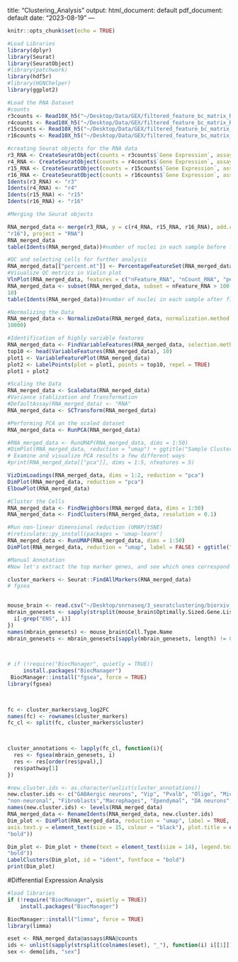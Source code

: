 title: "Clustering_Analysis"
output:
  html_document: default
  pdf_document: default
date: "2023-08-19"
---

```r
knitr::opts_chunk$set(echo = TRUE)
```


```r
#Load Libraries 
library(dplyr)
library(Seurat)
library(SeuratObject)
#library(patchwork)
library(hdf5r)
#library(HGNChelper)
library(ggplot2)
```

```r
#Load the RNA Dataset
#counts 
r3counts <- Read10X_h5("~/Desktop/Data/GEX/filtered_feature_bc_matrix_R3.h5")
r4counts <- Read10X_h5("~/Desktop/Data/GEX/filtered_feature_bc_matrix_R4.h5")
r15counts <- Read10X_h5("~/Desktop/Data/GEX/filtered_feature_bc_matrix_R15.h5")
r16counts <- Read10X_h5("~/Desktop/Data/GEX/filtered_feature_bc_matrix_R16.h5")
```

```r
#creating Seurat objects for the RNA data 
r3_RNA <- CreateSeuratObject(counts = r3counts$`Gene Expression`, assay = "RNA")
r4_RNA <- CreateSeuratObject(counts = r4counts$`Gene Expression`, assay = "RNA")
r15_RNA <- CreateSeuratObject(counts = r15counts$`Gene Expression`, assay = "RNA")
r16_RNA <- CreateSeuratObject(counts = r16counts$`Gene Expression`, assay = "RNA")
Idents(r3_RNA) <- "r3"
Idents(r4_RNA) <- "r4"
Idents(r15_RNA) <- "r15"
Idents(r16_RNA) <- "r16"
```

```r
#Merging the Seurat objects 

RNA_merged_data <- merge(r3_RNA, y = c(r4_RNA, r15_RNA, r16_RNA), add.cell.ids = c("r3", "r4", "r15", 
"r16"), project = "RNA")
RNA_merged_data
table(Idents(RNA_merged_data))#number of nuclei in each sample before filtering 
```



```r
#QC and selecting cells for further analysis 
RNA_merged_data[["percent.mt"]] <- PercentageFeatureSet(RNA_merged_data, pattern = "^Mt-")
#Visualize QC metrics in Violin plot 
VlnPlot(RNA_merged_data, features = c("nFeature_RNA", "nCount_RNA", "percent.mt"), ncol = 3)
RNA_merged_data <- subset(RNA_merged_data, subset = nFeature_RNA > 100 & nFeature_RNA < 7500 & percent.mt < 
10)
table(Idents(RNA_merged_data))#number of nuclei in each sample after filtering 
```


```r
#Normalizing the Data 
RNA_merged_data <- NormalizeData(RNA_merged_data, normalization.method = "LogNormalize", scale.factor = 
10000)
```

```r
#Identification of highly variable features
RNA_merged_data <- FindVariableFeatures(RNA_merged_data, selection.method = "vst", nfeatures = 2000)
top10 <- head(VariableFeatures(RNA_merged_data), 10)
plot1 <- VariableFeaturePlot(RNA_merged_data)
plot2 <- LabelPoints(plot = plot1, points = top10, repel = TRUE)
plot1 + plot2

```


```r
#Scaling the Data
RNA_merged_data <- ScaleData(RNA_merged_data)
#Variance stablization and Transformation
#DefaultAssay(RNA_merged_data) <- "RNA"
RNA_merged_data <- SCTransform(RNA_merged_data)
```

```r
#Performing PCA on the scaled dataset 
RNA_merged_data <- RunPCA(RNA_merged_data)

#RNA_merged_data <- RunUMAP(RNA_merged_data, dims = 1:50)
#DimPlot(RNA_merged_data, reduction = "umap") + ggtitle("Sample Clusters")
# Examine and visualize PCA results a few different ways
#print(RNA_merged_data[["pca"]], dims = 1:5, nfeatures = 5)

VizDimLoadings(RNA_merged_data, dims = 1:2, reduction = "pca")
DimPlot(RNA_merged_data, reduction = "pca")
ElbowPlot(RNA_merged_data)
```

```r
#Cluster the Cells 
RNA_merged_data <- FindNeighbors(RNA_merged_data, dims = 1:50)
RNA_merged_data <- FindClusters(RNA_merged_data, resolution = 0.1)

```

```r
#Run non-linear dimensional reduction (UMAP/tSNE)
#(reticulate::py_install(packages = 'umap-learn')
RNA_merged_data <- RunUMAP(RNA_merged_data, dims = 1:50)
DimPlot(RNA_merged_data, reduction = "umap", label = FALSE) + ggtitle("Cell Type Clusters")
```


```r
#Manual Annotation 
#Now let's extract the top marker genes, and see which ones correspond with each cluster. This can be done using the FindAllMarkers function within Seurat.

cluster_markers <- Seurat::FindAllMarkers(RNA_merged_data)
# fgsea

 
mouse_brain <- read.csv("~/Desktop/snrnaseq/3_seuratclustering/biorxiv_mouse_brain.csv")
mbrain_genesets <- sapply(strsplit(mouse_brain$Optimally.Sized.Gene.List, "\\||="), function(i){
  i[-grep("ENS", i)]
})
names(mbrain_genesets) <- mouse_brain$Cell.Type.Name
mbrain_genesets <- mbrain_genesets[sapply(mbrain_genesets, length) != 0]

 

# if (!require("BiocManager", quietly = TRUE))
     install.packages("BiocManager")
 BiocManager::install("fgsea", force = TRUE)
library(fgsea)

 

fc <- cluster_markers$avg_log2FC
names(fc) <- rownames(cluster_markers)
fc_cl <- split(fc, cluster_markers$cluster)

 

cluster_annotations <- lapply(fc_cl, function(i){
  res <- fgsea(mbrain_genesets, i)
  res <- res[order(res$pval),]
  res$pathway[1]
})
```
 
```r
#new.cluster.ids <- as.character(unlist(cluster_annotations))
new.cluster.ids <- c("GABAergic neurons", "Vip", "Pvalb", "Oligo", "Microglia", "Astrocytes", "Glial", 
"non-neuronal", "Fibroblasts","Macrophages", "Ependymal", "DA neurons", "Endo")
names(new.cluster.ids) <- levels(RNA_merged_data)
RNA_merged_data <- RenameIdents(RNA_merged_data, new.cluster.ids)
Dim_plot <- DimPlot(RNA_merged_data, reduction = "umap", label = TRUE, pt.size = 0.5) + ggtitle("Clusters by cell type", aes(color = 1)) + theme_bw() + theme(axis.text.x = element_text(size = 14, colour = "black"), 
axis.text.y = element_text(size = 15, colour = "black"), plot.title = element_text(size = 14, face = 
"bold"))

Dim_plot <- Dim_plot + theme(text = element_text(size = 14), legend.text = element_text(size = 10, face = 
"bold"))
LabelClusters(Dim_plot, id = "ident", fontface = "bold")
print(Dim_plot)


```

#Differential Expression Analysis 

```r
#load libraries 
if (!require("BiocManager", quietly = TRUE))
    install.packages("BiocManager")

BiocManager::install("limma", force = TRUE)
library(limma)
```

```r
eset <- RNA_merged_data@assays$RNA@counts
ids <- unlist(sapply(strsplit(colnames(eset), "_"), function(i) i[[1]]))
sex <- demo[ids, "sex"]
```

